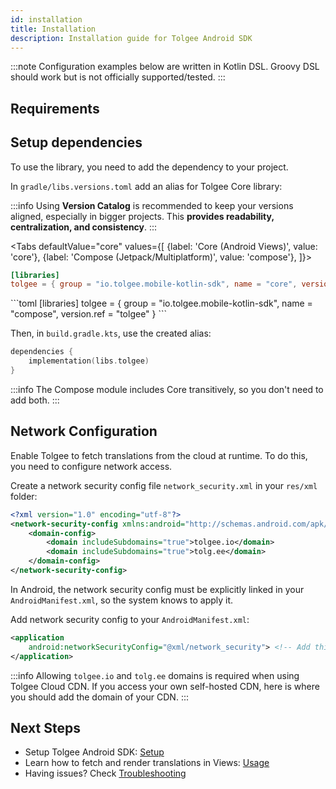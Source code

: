 ```yaml
---
id: installation
title: Installation
description: Installation guide for Tolgee Android SDK
---
```



:::note
Configuration examples below are written in Kotlin DSL. Groovy DSL should work but is not officially supported/tested.
:::

## Requirements

<AndroidApiRequirement />

## Setup dependencies

To use the library, you need to add the dependency to your project.

In `gradle/libs.versions.toml` add an alias for Tolgee Core library:

:::info
Using **Version Catalog** is recommended to keep your versions aligned, especially in bigger projects.
This **provides readability, centralization, and consistency**.
:::

<Tabs
    defaultValue="core"
    values={[
        {label: 'Core (Android Views)', value: 'core'},
        {label: 'Compose (Jetpack/Multiplatform)', value: 'compose'},
    ]}>
<TabItem value="core">
```toml
[libraries]
tolgee = { group = "io.tolgee.mobile-kotlin-sdk", name = "core", version.ref = "tolgee" }
```
</TabItem>
<TabItem value="compose">
```toml
[libraries]
tolgee = { group = "io.tolgee.mobile-kotlin-sdk", name = "compose", version.ref = "tolgee" }
```
</TabItem>
</Tabs>


Then, in `build.gradle.kts`, use the created alias:


```kotlin
dependencies {
    implementation(libs.tolgee)
}
```

:::info
The Compose module includes Core transitively, so you don't need to add both.
:::

## Network Configuration

Enable Tolgee to fetch translations from the cloud at runtime. To do this, you need to configure network access.

Create a network security config file `network_security.xml` in your `res/xml` folder:

```xml
<?xml version="1.0" encoding="utf-8"?>
<network-security-config xmlns:android="http://schemas.android.com/apk/res/android">
    <domain-config>
        <domain includeSubdomains="true">tolgee.io</domain>
        <domain includeSubdomains="true">tolg.ee</domain>
    </domain-config>
</network-security-config>
```

In Android, the network security config must be explicitly linked in your `AndroidManifest.xml`, so the system knows to apply it.

Add network security config to your `AndroidManifest.xml`:

```xml
<application
    android:networkSecurityConfig="@xml/network_security"> <!-- Add this line to your existing application tag -->
</application>
```

:::info
Allowing `tolgee.io` and `tolg.ee` domains is required when using Tolgee Cloud CDN.
If you access your own self-hosted CDN, here is where you should add the domain of your CDN.
:::

## Next Steps

- Setup Tolgee Android SDK: [Setup](./setup.mdx)
- Learn how to fetch and render translations in Views: [Usage](./usage.mdx)
- Having issues? Check [Troubleshooting](./troubleshooting.mdx)
